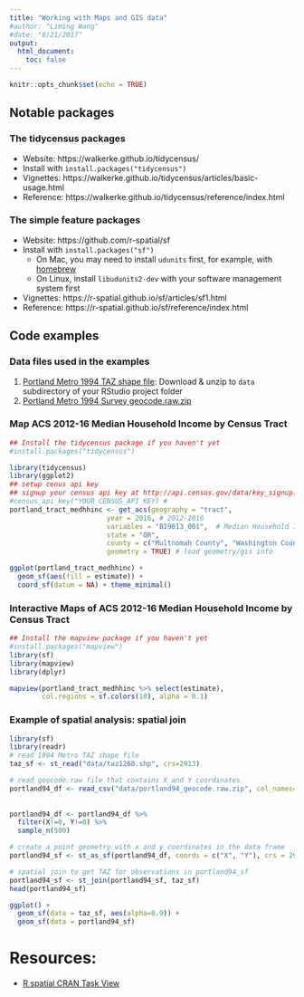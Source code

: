 ```yaml
---
title: "Working with Maps and GIS data"
#author: "Liming Wang"
#date: "8/21/2017"
output: 
  html_document:
    toc: false
---
```


```r
knitr::opts_chunk$set(echo = TRUE)
```

## Notable packages

### The tidycensus packages
- Website: https://walkerke.github.io/tidycensus/
- Install with `install.packages("tidycensus")`
- Vignettes: https://walkerke.github.io/tidycensus/articles/basic-usage.html
- Reference: https://walkerke.github.io/tidycensus/reference/index.html

### The simple feature packages
- Website: https://github.com/r-spatial/sf
- Install with `install.packages("sf")`
    - On Mac, you may need to install `udunits` first, for example, with [homebrew](https://stackoverflow.com/a/42387825/688693)
    - On Linux, install `libudunits2-dev` with your software management system first
- Vignettes: https://r-spatial.github.io/sf/articles/sf1.html
- Reference: https://r-spatial.github.io/sf/reference/index.html


## Code examples

### Data files used in the examples 

1. [Portland Metro 1994 TAZ shape file](data/taz1260.shp.zip): Download & unzip to `data` subdirectory of your RStudio project folder
2. [Portland Metro 1994 Survey geocode.raw.zip](data/portland94_geocode.raw.zip)

### Map ACS 2012-16 Median Household Income by Census Tract

```r
## Install the tidycensus package if you haven't yet
#install.packages("tidycensus")

library(tidycensus)
library(ggplot2)
## setup cenus api key
## signup your census api key at http://api.census.gov/data/key_signup.html
#census_api_key("YOUR_CENSUS_API_KEY) # 
portland_tract_medhhinc <- get_acs(geography = "tract", 
                        year = 2016, # 2012-2016
                        variables = "B19013_001",  # Median Household Income in the Past 12 Months
                        state = "OR", 
                        county = c("Multnomah County", "Washington County", "Clackamas County"),
                        geometry = TRUE) # load geometry/gis info

ggplot(portland_tract_medhhinc) + 
  geom_sf(aes(fill = estimate)) +
  coord_sf(datum = NA) + theme_minimal()
```

### Interactive Maps of ACS 2012-16 Median Household Income by Census Tract

```r
## Install the mapview package if you haven't yet
#install.packages("mapview")
library(sf)
library(mapview)
library(dplyr)

mapview(portland_tract_medhhinc %>% select(estimate), 
        col.regions = sf.colors(10), alpha = 0.1)
```

### Example of spatial analysis: spatial join

```r
library(sf)
library(readr)
# read 1994 Metro TAZ shape file
taz_sf <- st_read("data/taz1260.shp", crs=2913)

# read geocode.raw file that contains X and Y coordinates
portland94_df <- read_csv("data/portland94_geocode.raw.zip", col_names=c("uid", "X", "Y", "case_id", 
                                                                       "freq", "rtz", "sid", 
                                                                       "totemp94", "retemp94"))
portland94_df <- portland94_df %>% 
  filter(X!=0, Y!=0) %>% 
  sample_n(500)

# create a point geometry with x and y coordinates in the data frame
portland94_sf <- st_as_sf(portland94_df, coords = c("X", "Y"), crs = 2913)

# spatial join to get TAZ for observations in portland94_sf
portland94_sf <- st_join(portland94_sf, taz_sf)
head(portland94_sf)

ggplot() +
  geom_sf(data = taz_sf, aes(alpha=0.9)) +
  geom_sf(data = portland94_sf)
```

# Resources:
- [R spatial CRAN Task View](https://cran.r-project.org/web/views/Spatial.html)
